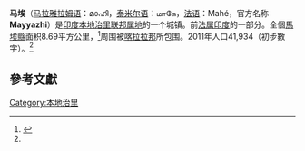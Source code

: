 {{noteTA
|1=zh-cn:中央直辖区;zh-hant:聯邦屬地;zh-sg:联邦属地;
|2=zh-cn:本地治里;zh-hk:本地治里;zh-tw:朋迪治里;
|G1=地名
}}
{{Infobox Settlement
| name = 馬埃
| native_name             = മയ്യഴി
| native_name_lang        = ml
| other_name              = மஹே
| settlement_type = 鎮、縣
| image_skyline   = 
| image_alt       = 
| image_caption   = 
| nickname        = 
| image_map       = 
| map_alt         = 
| map_caption     = 
| pushpin_map     = India Kerala
| pushpin_label_position  = right
| pushpin_map_alt         = 
| pushpin_map_caption     = 馬埃毗鄰[[喀拉拉邦|喀拉拉邦]]
| latd    = 11
| latm    = 42
| lats    = 4
| latNS   = N
| longd   = 75
| longm   = 32
| longs   = 12
| longEW  = E
| coordinates_display     = inline,title
| subdivision_type        = 國家
| subdivision_name        = [[印度|印度]]
| subdivision_type1       = [[聯邦屬地|聯邦屬地]]
| subdivision_name1       = [[本地治里|本地治里]]
| subdivision_type2       = 縣
| subdivision_name2       = [[馬埃縣|馬埃縣]]
| established_title       = 建立
| established_date        = 
| founder                 = 
| named_for               = 
| government_type = 
| governing_body  = 
| unit_pref       = Metric
| area_footnotes          = 
| area_rank               = 
| area_total_km2          = 8.69
| total_type = 全縣
| elevation_footnotes     = 
| elevation_m             = 
| population_total        = 41934
| population_as_of        = 2011年
| population_rank         = 
| population_density_km2  = 4826
| population_demonym      = 
| population_footnotes    = 
| postal_code_type        = [[郵政編碼|PIN]]
| postal_code             = 673 310
| area_code_type          = 電話區號
| area_code               = 91 (0)490
| registration_plate      = PY-03
| blank1_name_sec1        = 男女比例
| blank1_info_sec1        = 1000男/1176女
| blank2_name_sec1        = 識字率
| blank2_info_sec1        = 98.35%
| website                 = {{URL|mahe.gov.in}}
| footnotes               = 
}}
'''马埃'''（[[马拉雅拉姆语|马拉雅拉姆语]]：മാഹി，[[泰米尔语|泰米尔语]]：மாகே，[[法语|法语]]：Mahé，官方名称'''Mayyazhi'''）是[[印度|印度]][[本地治里联邦属地|本地治里联邦属地]]的一个城镇。前[[法属印度|法属印度]]的一部分。全個[[馬埃縣|馬埃縣]]面积8.69平方公里，<ref name=mahegovin>{{Cite web |url=http://mahe.gov.in/ |title=District Mahe - Overview |access-date=2015-02-25 |archive-date=2021-01-20 |archive-url=https://web.archive.org/web/20210120025726/http://mahe.gov.in/ |dead-url=no }}</ref>周围被[[喀拉拉邦|喀拉拉邦]]所包围。2011年人口41,934（初步數字）。<ref name=mahegovin/>

==參考文獻==
{{Reflist}}

{{Authority control}}
[[Category:本地治里|Category:本地治里]]
{{印度地理小作品}}